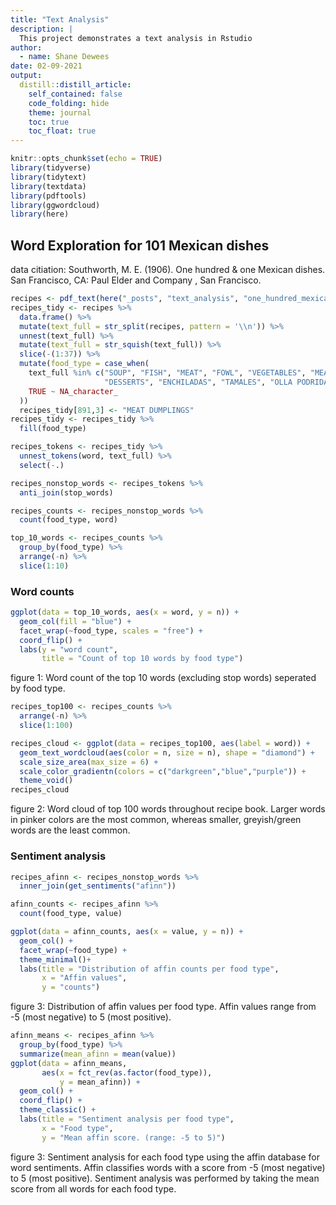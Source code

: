 ```yaml
---
title: "Text Analysis"
description: |
  This project demonstrates a text analysis in Rstudio 
author:
  - name: Shane Dewees
date: 02-09-2021
output:
  distill::distill_article:
    self_contained: false
    code_folding: hide
    theme: journal
    toc: true
    toc_float: true
---
```


```r
knitr::opts_chunk$set(echo = TRUE)
library(tidyverse)
library(tidytext)
library(textdata)
library(pdftools)
library(ggwordcloud)
library(here)
```

## Word Exploration for 101 Mexican dishes  {.tabset .tabset-fade .tabset-pills}

data citiation: Southworth, M. E. (1906). One hundred &amp; one Mexican dishes. San Francisco, CA: Paul Elder and Company , San Francisco.

```r
recipes <- pdf_text(here("_posts", "text_analysis", "one_hundred_mexican_recipes.pdf"))
recipes_tidy <- recipes %>% 
  data.frame() %>% 
  mutate(text_full = str_split(recipes, pattern = '\\n')) %>% 
  unnest(text_full) %>% 
  mutate(text_full = str_squish(text_full)) %>% 
  slice(-(1:37)) %>% 
  mutate(food_type = case_when(
    text_full %in% c("SOUP", "FISH", "MEAT", "FOWL", "VEGETABLES", "MEAT DUMPLINGS",
                     "DESSERTS", "ENCHILADAS", "TAMALES", "OLLA PODRIDA") ~ text_full,
    TRUE ~ NA_character_
  ))
  recipes_tidy[891,3] <- "MEAT DUMPLINGS"
recipes_tidy <- recipes_tidy %>% 
  fill(food_type) 

recipes_tokens <- recipes_tidy %>% 
  unnest_tokens(word, text_full) %>% 
  select(-.)

recipes_nonstop_words <- recipes_tokens %>% 
  anti_join(stop_words)

recipes_counts <- recipes_nonstop_words %>% 
  count(food_type, word)

top_10_words <- recipes_counts %>% 
  group_by(food_type) %>% 
  arrange(-n) %>% 
  slice(1:10)
```
### Word counts

```r
ggplot(data = top_10_words, aes(x = word, y = n)) +
  geom_col(fill = "blue") +
  facet_wrap(~food_type, scales = "free") +
  coord_flip() +
  labs(y = "word count", 
       title = "Count of top 10 words by food type")
```

figure 1: Word count of the top 10 words (excluding stop words) seperated by food type. 

```r
recipes_top100 <- recipes_counts %>% 
  arrange(-n) %>% 
  slice(1:100)

recipes_cloud <- ggplot(data = recipes_top100, aes(label = word)) +
  geom_text_wordcloud(aes(color = n, size = n), shape = "diamond") +
  scale_size_area(max_size = 6) +
  scale_color_gradientn(colors = c("darkgreen","blue","purple")) +
  theme_void()
recipes_cloud
```

figure 2: Word cloud of top 100 words throughout recipe book. Larger words in pinker colors are the most common, whereas smaller, greyish/green words are the least common. 

### Sentiment analysis

```r
recipes_afinn <- recipes_nonstop_words %>% 
  inner_join(get_sentiments("afinn"))

afinn_counts <- recipes_afinn %>% 
  count(food_type, value)

ggplot(data = afinn_counts, aes(x = value, y = n)) +
  geom_col() +
  facet_wrap(~food_type) +
  theme_minimal()+
  labs(title = "Distribution of affin counts per food type",
       x = "Affin values",
       y = "counts")

```

figure 3: Distribution of affin values per food type. Affin values range from -5 (most negative) to 5 (most positive). 

```r
afinn_means <- recipes_afinn %>% 
  group_by(food_type) %>% 
  summarize(mean_afinn = mean(value))
ggplot(data = afinn_means, 
       aes(x = fct_rev(as.factor(food_type)), 
           y = mean_afinn)) +
  geom_col() +
  coord_flip() +
  theme_classic() +
  labs(title = "Sentiment analysis per food type",
       x = "Food type",
       y = "Mean affin score. (range: -5 to 5)")
```

figure 3: Sentiment analysis for each food type using the affin database for word sentiments. Affin classifies words with a score from -5 (most negative) to 5 (most positive). Sentiment analysis was performed by taking the mean score from all words for each food type. 